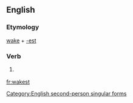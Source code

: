 ==English==

===Etymology===
[[wake]] + [[-est]]

===Verb===
{{infl|en|verb form}}

# {{archaic}} {{form of|Second-person singular simple present form of|wake}}

[[Category:English second-person singular forms]]

[[fr:wakest]]